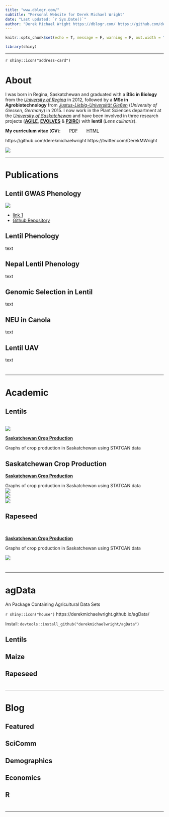 ```yaml
---
title: "www.dblogr.com/"
subtitle: "Personal Website for Derek Michael Wright"
date: "Last updated: `r Sys.Date()`"
author: "Derek Michael Wright https://dblogr.com/ https://github.com/derekmichaelwright https://twitter.com/DerekMWright"
---
```


```r
knitr::opts_chunk$set(echo = T, message = F, warning = F, out.width = "100%")
```

```r
library(shiny)
```

---

`r shiny::icon("address-card")`

# <i class="fa-regular fa-address-card"></i> About

<div class = "row"><div class = "col-md-8">
I was born in Regina, Saskatchewan and graduated with a **BSc in Biology** from the [*University of Regina*](https://www.uregina.ca/) in 2012, followed by a **MSc in Agrobiotechnology** from [*Justus-Liebig-Universität Gießen*](https://www.uni-giessen.de/) (*University of Giessen, Germany*) in 2015. I now work in the Plant Sciences department at the [*University of Saskatchewan*](https://www.usask.ca/) and have been involved in three research projects ([**AGILE**](https://knowpulse.usask.ca/study/2675314), [**EVOLVES**](https://knowpulse.usask.ca/study/2691111) & [**P2IRC**](https://p2irc.usask.ca/index.php)) with **lentil** (*Lens culinaris*). 

**My curriculum vitae** (**CV**): &nbsp; &nbsp; <i class="fas fa-file-pdf"></i> &nbsp; [PDF](https://www.dblogr.com/cv/cv.wright.derek.pdf) &nbsp; &nbsp; <i class="fa fa-laptop"></i> &nbsp; [HTML](https://www.dblogr.com/cv/)

<i class="fa-brands fa-github"></i> https://github.com/derekmichaelwright
<i class="fa-brands fa-twitter"></i> https://twitter.com/DerekMWright
</div>
<div class = "col-md-4">
![](cv/about.png)</div>
</div>

---

# <i class="fa-regular fa-newspaper"></i> Publications {.tabset .tabset-pills}

## Lentil GWAS Phenology {.active}

<div class = "row"><div class = "col-md-3">
![](publications/ldp_gwas_phenology/featured.png)
</div>

<div class = "col-md-9">
- <i class="fa-regular fa-newspaper"></i> [link 1](www.dblogr.com/)
- <i class="fa-brands fa-github"></i> [Github Repository](https://github.com/derekmichaelwright/AGILE_LDP_GWAS_Phenology)
</div></div>

## Lentil Phenology

text

## Nepal Lentil Phenology

text

## Genomic Selection in Lentil

text

## NEU in Canola

text

## Lentil UAV

text

# {-}

---

# <i class="fa fa-laptop"></i> Academic {.tabset .tabset-pills}

## Lentils

<br>
<div class = "row"><div class = "col-md-3">![](logo_dblogr.png)</div>
<div class = "col-md-9">
[**Saskatchewan Crop Production**](https://dblogr.com/agdata/crops_saskatchewan/)

Graphs of crop production in Saskatchewan using STATCAN data
</div></div>

## Saskatchewan Crop Production

[**Saskatchewan Crop Production**](https://dblogr.com/agdata/crops_saskatchewan/)

Graphs of crop production in Saskatchewan using STATCAN data
<div class = "row"><div class = "col-md-4">![](logo_dblogr.png)</div>
<div class = "col-md-4">![](logo_dblogr.png)</div>
<div class = "col-md-4">![](logo_dblogr.png)</div>
</div>

## Rapeseed

<br><div class = "row">
<div class = "col-md-9">
[**Saskatchewan Crop Production**](https://dblogr.com/agdata/crops_saskatchewan/)

Graphs of crop production in Saskatchewan using STATCAN data
</div>
<div class = "col-md-3">![](logo_dblogr.png)</div></div>

# {-}

---

# <i class="fab fa-r-project"></i> agData {.tabset .tabset-pills}

An <i class="fab fa-r-project"></i> Package Containing Agricultural Data Sets

`r shiny::icon("house")` https://derekmichaelwright.github.io/agData/

Install: `devtools::install_github("derekmichaelwright/agData")`

## Lentils

## Maize

## Rapeseed

# {-}

---

# <i class="fa fa-chart-line"></i> Blog {.tabset .tabset-pills}

## Featured {.active}

## SciComm

## Demographics

## Economics

## R

# {-}

---
